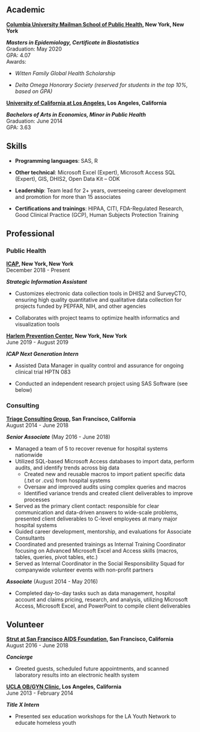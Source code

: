 
## Academic

**[Columbia University Mailman School of Public Health](https://www.mailman.columbia.edu/), 
New York, New York**    

***Masters in Epidemiology, Certificate in Biostatistics***  
Graduation: May 2020  
GPA: 4.07  
Awards:  

* *Witten Family Global Health Scholarship* 

* *Delta Omega Honorary Society (reserved for students in the top 10%, based on GPA)*

**[University of California at Los Angeles](http://www.ucla.edu/), Los Angeles, California**  

***Bachelors of Arts in Economics, Minor in Public Health***  
Graduation: June 2014  
GPA: 3.63

## Skills 
* **Programming languages**: SAS, R

* **Other technical**: Microsoft Excel (Expert), Microsoft Access SQL (Expert), GIS, DHIS2, Open Data Kit – ODK

* **Leadership**: Team lead for 2+ years, overseeing career development and promotion for more than 15 associates

* **Certifications and trainings**: HIPAA, CITI, FDA-Regulated Research, Good Clinical Practice (GCP), Human Subjects Protection Training

## Professional

### Public Health

**[ICAP](https://icap.columbia.edu/), New York, New York**    
December 2018 - Present

__*Strategic Information Assistant*__

* Customizes electronic data collection tools in DHIS2 and SurveyCTO, ensuring high quality quantitative and qualitative data collection for projects funded by PEPFAR, NIH, and other agencies 

* Collaborates with project teams to optimize health informatics and visualization tools

**[Harlem Prevention Center](https://www.facebook.com/HarlemPreventionCenter/), New York, New York**    
June 2019 - August 2019

__*ICAP Next Generation Intern*__

* Assisted Data Manager in quality control and assurance for ongoing clinical trial HPTN 083

* Conducted an independent research project using SAS Software (see below)

### Consulting

**[Triage Consulting Group](https://www.triageconsulting.com/), 
San Francisco, California**    
August 2014 - June 2018


__*Senior Associate*__ (May 2016 - June 2018)

* Managed a team of 5 to recover revenue for hospital systems nationwide
* Utilized SQL-based Microsoft Access databases to import data, perform audits, and identify trends across big data  
  * Created new and reusable macros to import patient specific data (.txt or .cvs) from hospital systems 
  * Oversaw and improved audits using complex queries and macros
  * Identified variance trends and created client deliverables to improve processes   

* Served as the primary client contact: responsible for clear communication and data-driven answers to wide-scale problems, presented client deliverables to C-level employees at many major hospital systems
* Guided career development, mentorship, and evaluations for Associate Consultants
* Coordinated and presented trainings as Internal Training Coordinator focusing on Advanced Microsoft Excel and Access skills (macros, tables, queries, pivot tables, etc.) 
* Served as Internal Coordinator in the Social Responsibility Squad for companywide volunteer events with non-profit partners 

__*Associate*__	(August 2014 - May 2016) 

* Completed day-to-day tasks such as data management, hospital account and claims pricing, research, and analysis, utilizing Microsoft Access, Microsoft Excel, and PowerPoint to compile client deliverables


## Volunteer

**[Strut at San Francisco AIDS Foundation](https://www.sfaf.org/locations/strut/), San Francisco, California**    
August 2016 - June 2018

__*Concierge*__

* Greeted guests, scheduled future appointments, and scanned laboratory results into an electronic health system

**[UCLA OB/GYN Clinic](http://obgyn.ucla.edu/), Los Angeles, California**    
June 2013 - February 2014

__*Title X Intern*__

* Presented sex education workshops for the LA Youth Network to educate homeless youth 


